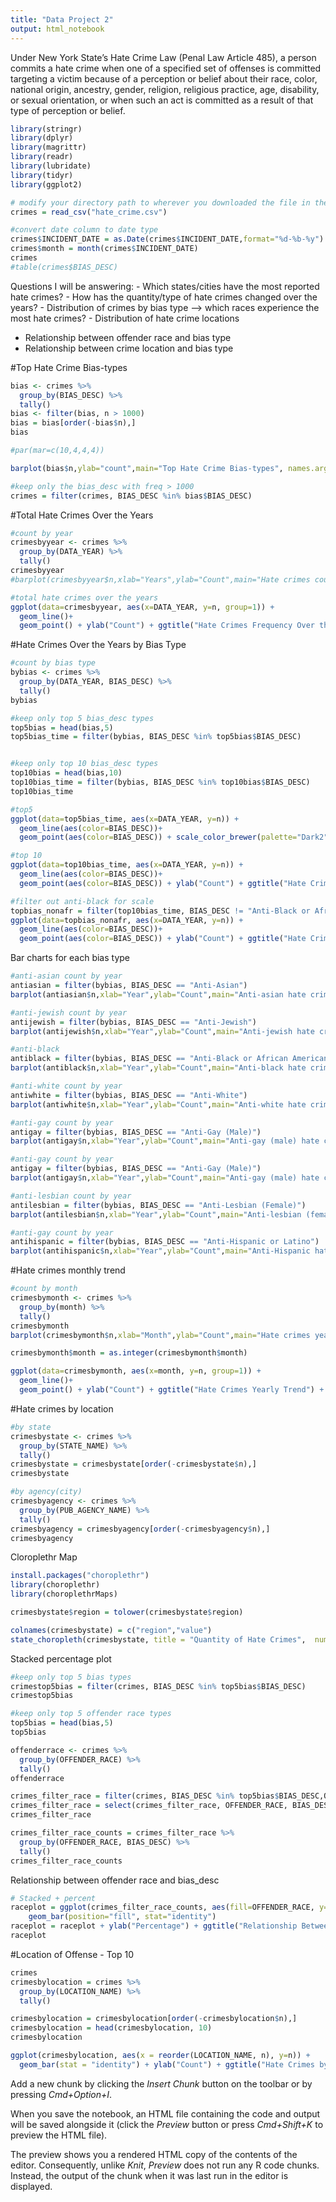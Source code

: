 ```yaml
---
title: "Data Project 2"
output: html_notebook
---
```


Under New York State’s Hate Crime Law (Penal Law Article 485), a person commits a hate crime when one of a specified set of offenses is committed targeting a victim because of a perception or belief about their race, color, national origin, ancestry, gender, religion, religious practice, age, disability, or sexual orientation, or when such an act is committed as a result of that type of perception or belief. 



```r

library(stringr)
library(dplyr)
library(magrittr)
library(readr)
library(lubridate)
library(tidyr)
library(ggplot2)

# modify your directory path to wherever you downloaded the file in the line below
crimes = read_csv("hate_crime.csv")

#convert date column to date type
crimes$INCIDENT_DATE = as.Date(crimes$INCIDENT_DATE,format="%d-%b-%y")
crimes$month = month(crimes$INCIDENT_DATE)
crimes
#table(crimes$BIAS_DESC)
```

Questions I will be answering:
- Which states/cities have the most reported hate crimes?
- How has the quantity/type of hate crimes changed over the years? 
- Distribution of crimes by bias type --> which races experience the most hate crimes?
- Distribution of hate crime locations 

- Relationship between offender race and bias type
- Relationship between crime location and bias type

#Top Hate Crime Bias-types
```r
bias <- crimes %>%
  group_by(BIAS_DESC) %>%
  tally()
bias <- filter(bias, n > 1000)
bias = bias[order(-bias$n),]
bias

#par(mar=c(10,4,4,4))

barplot(bias$n,ylab="count",main="Top Hate Crime Bias-types", names.arg=bias$BIAS_DESC, col = "black", las=2, cex.axis=.5, cex.names=0.5)

#keep only the bias_desc with freq > 1000
crimes = filter(crimes, BIAS_DESC %in% bias$BIAS_DESC)
```

#Total Hate Crimes Over the Years
```r
#count by year
crimesbyyear <- crimes %>%
  group_by(DATA_YEAR) %>%
  tally()
crimesbyyear
#barplot(crimesbyyear$n,xlab="Years",ylab="Count",main="Hate crimes count over the years", names.arg=crimesbyyear$DATA_YEAR, col = "blue", las=2)

#total hate crimes over the years
ggplot(data=crimesbyyear, aes(x=DATA_YEAR, y=n, group=1)) +
  geom_line()+
  geom_point() + ylab("Count") + ggtitle("Hate Crimes Frequency Over the Years") + xlab("Year") + scale_x_continuous(breaks = scales::pretty_breaks(n = 5))

```

#Hate Crimes Over the Years by Bias Type
```r

#count by bias type
bybias <- crimes %>%
  group_by(DATA_YEAR, BIAS_DESC) %>%
  tally()
bybias

#keep only top 5 bias_desc types
top5bias = head(bias,5)
top5bias_time = filter(bybias, BIAS_DESC %in% top5bias$BIAS_DESC)


#keep only top 10 bias_desc types
top10bias = head(bias,10)
top10bias_time = filter(bybias, BIAS_DESC %in% top10bias$BIAS_DESC)
top10bias_time 

#top5
ggplot(data=top5bias_time, aes(x=DATA_YEAR, y=n)) +
  geom_line(aes(color=BIAS_DESC))+
  geom_point(aes(color=BIAS_DESC)) + scale_color_brewer(palette="Dark2") + ylab("Count") + ggtitle("Hate Crimes Over the Years by Top 5 Bias Types") + xlab("Year") + scale_x_continuous(breaks = scales::pretty_breaks(n = 5))

#top 10
ggplot(data=top10bias_time, aes(x=DATA_YEAR, y=n)) +
  geom_line(aes(color=BIAS_DESC))+
  geom_point(aes(color=BIAS_DESC)) + ylab("Count") + ggtitle("Hate Crimes Over the Years by Top 10 Bias Types") + xlab("Year") + scale_x_continuous(breaks = scales::pretty_breaks(n = 5))

#filter out anti-black for scale
topbias_nonafr = filter(top10bias_time, BIAS_DESC != "Anti-Black or African American")
ggplot(data=topbias_nonafr, aes(x=DATA_YEAR, y=n)) +
  geom_line(aes(color=BIAS_DESC))+
  geom_point(aes(color=BIAS_DESC)) + ylab("Count") + ggtitle("Hate Crimes Over the Years by Bias Type (minus Anti-African American)") + xlab("Year") + scale_x_continuous(breaks = scales::pretty_breaks(n = 5))
```

Bar charts for each bias type
```r

#anti-asian count by year
antiasian = filter(bybias, BIAS_DESC == "Anti-Asian")
barplot(antiasian$n,xlab="Year",ylab="Count",main="Anti-asian hate crimes count over the years", names.arg=antiasian$DATA_YEAR, col = "red", las=2)

#anti-jewish count by year
antijewish = filter(bybias, BIAS_DESC == "Anti-Jewish")
barplot(antijewish$n,xlab="Year",ylab="Count",main="Anti-jewish hate crimes count over the years", names.arg=antijewish$DATA_YEAR, col = "green", las=2)

#anti-black
antiblack = filter(bybias, BIAS_DESC == "Anti-Black or African American")
barplot(antiblack$n,xlab="Year",ylab="Count",main="Anti-black hate crimes count over the years", names.arg=antiblack$DATA_YEAR, col = "black", las=2)

#anti-white count by year
antiwhite = filter(bybias, BIAS_DESC == "Anti-White")
barplot(antiwhite$n,xlab="Year",ylab="Count",main="Anti-white hate crimes count over the years", names.arg=antiwhite$DATA_YEAR, col = "gray", las=2)

#anti-gay count by year
antigay = filter(bybias, BIAS_DESC == "Anti-Gay (Male)")
barplot(antigay$n,xlab="Year",ylab="Count",main="Anti-gay (male) hate crimes count over the years", names.arg=antigay$DATA_YEAR, col = "purple", las=2)

#anti-gay count by year
antigay = filter(bybias, BIAS_DESC == "Anti-Gay (Male)")
barplot(antigay$n,xlab="Year",ylab="Count",main="Anti-gay (male) hate crimes count over the years", names.arg=antigay$DATA_YEAR, col = "purple", las=2)

#anti-lesbian count by year
antilesbian = filter(bybias, BIAS_DESC == "Anti-Lesbian (Female)")
barplot(antilesbian$n,xlab="Year",ylab="Count",main="Anti-lesbian (female) hate crimes count over the years", names.arg=antilesbian$DATA_YEAR, col = "pink", las=2)

#anti-gay count by year
antihispanic = filter(bybias, BIAS_DESC == "Anti-Hispanic or Latino")
barplot(antihispanic$n,xlab="Year",ylab="Count",main="Anti-Hispanic hate crimes count over the years", names.arg=antihispanic$DATA_YEAR, col = "orange", las=2)
```

#Hate crimes monthly trend
```r

#count by month
crimesbymonth <- crimes %>%
  group_by(month) %>%
  tally()
crimesbymonth
barplot(crimesbymonth$n,xlab="Month",ylab="Count",main="Hate crimes yearly trend", names.arg= crimesbymonth$month, col = "black", las = 1, cex.axis=.75)

crimesbymonth$month = as.integer(crimesbymonth$month) 

ggplot(data=crimesbymonth, aes(x=month, y=n, group=1)) +
  geom_line()+
  geom_point() + ylab("Count") + ggtitle("Hate Crimes Yearly Trend") + xlab("Month") + scale_x_continuous(breaks = scales::pretty_breaks(n = 12))
```


#Hate crimes by location
```r
#by state
crimesbystate <- crimes %>%
  group_by(STATE_NAME) %>%
  tally()
crimesbystate = crimesbystate[order(-crimesbystate$n),]
crimesbystate

#by agency(city)
crimesbyagency <- crimes %>%
  group_by(PUB_AGENCY_NAME) %>%
  tally()
crimesbyagency = crimesbyagency[order(-crimesbyagency$n),]
crimesbyagency
```

Cloroplethr Map
```r
install.packages("choroplethr")
library(choroplethr)
library(choroplethrMaps)

crimesbystate$region = tolower(crimesbystate$region)

colnames(crimesbystate) = c("region","value")
state_choropleth(crimesbystate, title = "Quantity of Hate Crimes",  num_colors=9)
```

Stacked percentage plot
```r
#keep only top 5 bias types
crimestop5bias = filter(crimes, BIAS_DESC %in% top5bias$BIAS_DESC)
crimestop5bias

#keep only top 5 offender race types
top5bias = head(bias,5)
top5bias

offenderrace <- crimes %>%
  group_by(OFFENDER_RACE) %>%
  tally()
offenderrace

crimes_filter_race = filter(crimes, BIAS_DESC %in% top5bias$BIAS_DESC,OFFENDER_RACE %in% offenderrace$OFFENDER_RACE)
crimes_filter_race = select(crimes_filter_race, OFFENDER_RACE, BIAS_DESC)
crimes_filter_race

crimes_filter_race_counts = crimes_filter_race %>%
  group_by(OFFENDER_RACE, BIAS_DESC) %>%
  tally()
crimes_filter_race_counts 

```

Relationship between offender race and bias_desc
```r
# Stacked + percent
raceplot = ggplot(crimes_filter_race_counts, aes(fill=OFFENDER_RACE, y=n, x=BIAS_DESC)) + 
    geom_bar(position="fill", stat="identity")
raceplot = raceplot + ylab("Percentage") + ggtitle("Relationship Between Offender Race and Bias Type") + xlab("Bias Type") + labs(fill = "Offender's Race") + coord_flip() 
raceplot
```
#Location of Offense - Top 10
```r
crimes
crimesbylocation = crimes %>%
  group_by(LOCATION_NAME) %>%
  tally()

crimesbylocation = crimesbylocation[order(-crimesbylocation$n),]
crimesbylocation = head(crimesbylocation, 10)
crimesbylocation

ggplot(crimesbylocation, aes(x = reorder(LOCATION_NAME, n), y=n)) +
  geom_bar(stat = "identity") + ylab("Count") + ggtitle("Hate Crimes by Location Type") + xlab("Location Type") + coord_flip() 
```

Add a new chunk by clicking the *Insert Chunk* button on the toolbar or by pressing *Cmd+Option+I*.

When you save the notebook, an HTML file containing the code and output will be saved alongside it (click the *Preview* button or press *Cmd+Shift+K* to preview the HTML file). 

The preview shows you a rendered HTML copy of the contents of the editor. Consequently, unlike *Knit*, *Preview* does not run any R code chunks. Instead, the output of the chunk when it was last run in the editor is displayed.

